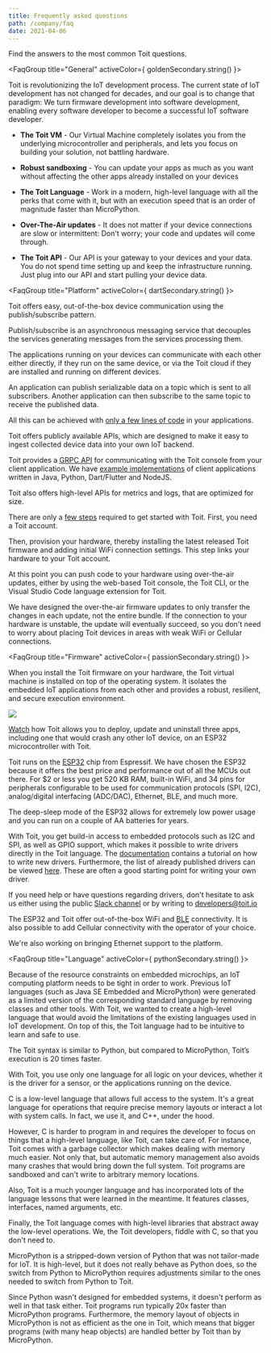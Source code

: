 ```yaml
---
title: Frequently asked questions
path: /company/faq
date: 2021-04-06
---
```



<PageTitle title="Frequently asked questions" subTitle="FAQ" />

<Section paddingTop="small">

<CenteredBlock>

Find the answers to the most common Toit questions.

</CenteredBlock>

<FaqGroup title="General" activeColor={ goldenSecondary.string() }>
<FaqEntry question="Why Toit?">

Toit is revolutionizing the IoT development process. The current state of IoT development has not changed for decades, and our goal
is to change that paradigm: We turn firmware development into software development, enabling every software developer to become a
successful IoT software developer.

</FaqEntry>
<FaqEntry question="How is Toit different from other IoT platforms?">

- **The Toit VM** - Our Virtual Machine completely isolates you from the
  underlying microcontroller and peripherals, and lets you focus on building your
  solution, not battling hardware.

- **Robust sandboxing** - You can update your apps as much as you want without
  affecting the other apps already installed on your devices

- **The Toit Language** - Work in a modern, high-level language with all the
  perks that come with it, but with an execution speed that is an order of
  magnitude faster than MicroPython.

- **Over-The-Air updates** - It does not matter if your device connections are
  slow or intermittent: Don't worry; your code and updates will come through.

- **The Toit API** - Our API is your gateway to your devices and your data. You
  do not spend time setting up and keep the infrastructure running. Just plug into
  our API and start pulling your device data.

</FaqEntry>
</FaqGroup>

<FaqGroup title="Platform" activeColor={ dartSecondary.string() }>
<FaqEntry question="How do my devices communicate with each other using Toit?">

Toit offers easy, out-of-the-box device communication using the publish/subscribe pattern.

Publish/subscribe is an asynchronous messaging service that decouples the services generating messages from the services processing them.

The applications running on your devices can communicate with each other either directly, if they run on the same device, or via the Toit cloud
if they are installed and running on different devices.

An application can publish serializable data on a topic which is sent to all subscribers. Another application can then subscribe to the same
topic to receive the published data.

All this can be achieved with [only a few lines of code](https://docs.toit.io/tutorials/pubsub/pubsubext) in your applications.

</FaqEntry>
<FaqEntry question="How can I get the device data into my own backend?">

Toit offers publicly available APIs, which are designed to make it easy to ingest collected device data into your own IoT backend.

Toit provides a [GRPC API](https://docs.toit.io/apis/api) for communicating with the Toit console from your client application.
We have [example implementations](https://github.com/toitware/api) of client applications written in Java, Python, Dart/Flutter and NodeJS.

Toit also offers high-level APIs for metrics and logs, that are optimized for size.

</FaqEntry>
<FaqEntry question="How fast can I get started using Toit on my hardware?">

There are only a [few steps](https://docs.toit.io/getstarted/quick_start) required to get started with Toit. First, you need a Toit account.

Then, provision your hardware, thereby installing the latest released Toit firmware and adding initial WiFi connection settings.
This step links your hardware to your Toit account.

At this point you can push code to your hardware using over-the-air updates, either by using the web-based Toit console, the Toit CLI, or 
the Visual Studio Code language extension for Toit.

</FaqEntry>
<FaqEntry question="How fast are over-the-air firmware updates of my devices?">

We have designed the over-the-air firmware updates to only transfer the changes in each update, not the entire bundle.
If the connection to your hardware is unstable, the update will eventually succeed, so you don't need to worry about placing Toit devices in areas
with weak WiFi or Cellular connections.

</FaqEntry>
</FaqGroup>

<FaqGroup title="Firmware" activeColor={ passionSecondary.string() }>
<FaqEntry question="Why add a virtual machine to an embedded device?">

When you install the Toit firmware on your hardware, the Toit virtual machine is installed on top of the operating system.
It isolates the embedded IoT applications from each other and provides a robust, resilient, and secure execution environment.

<img class="graphic" src={theStack} />

[Watch](https://www.youtube.com/watch?v=Nh83qoq0nKU) how
Toit allows you to deploy, update and uninstall three apps, including one that
would crash any other IoT device, on an ESP32 microcontroller with Toit.

</FaqEntry>
<FaqEntry question="Which chip models does Toit support?">

Toit runs on the [ESP32](https://www.espressif.com/en/products/socs/esp32) chip
from Espressif. We have chosen the ESP32 because it offers the best price and performance
out of all the MCUs out there. For $2 or less you get 520 KB RAM, built-in WiFi,
and 34 pins for peripherals configurable to be used for communication
protocols (SPI, I2C), analog/digital interfacing (ADC/DAC), Ethernet, BLE, and much
more.

The deep-sleep mode of the ESP32 allows for extremely low power usage and
you can run on a couple of AA batteries for years.

</FaqEntry>
<FaqEntry question="How do I write my own driver in Toit?">

With Toit, you get build-in access to embedded protocols such as I2C and SPI, as well as GPIO support, which makes it possible to write drivers directly in the Toit language.
The [documentation](https://docs.toit.io/hardware/drivers/write/sparkfun_joystick) contains a tutorial on how to write new drivers.
Furthermore, the list of already published drivers can be viewed [here](https://docs.toit.io/hardware/drivers/driverslist). 
These are often a good starting point for writing your own driver.

If you need help or have questions regarding drivers, don't hesitate to ask us either using the public [Slack channel](chat.toit.io)
or by writing to developers@toit.io

</FaqEntry>
<FaqEntry question="Which types of connectivity does Toit offer?">

The ESP32 and Toit offer out-of-the-box WiFi and [BLE](https://docs.toit.io/tutorials/ble/basic) connectivity. It is also possible
to add Cellular connectivity with the operator of your choice. 

We're also working on bringing Ethernet support to the platform.

</FaqEntry>
</FaqGroup>

<FaqGroup title="Language" activeColor={ pythonSecondary.string() }>
<FaqEntry question="Why create a new programming language?">

Because of the resource constraints on embedded microchips, an IoT computing
platform needs to be tight in order to work.
Previous IoT languages (such as Java SE Embedded and MicroPython) were generated
as a limited version of the corresponding standard language by removing classes
and other tools. With Toit, we wanted to create a high-level language that
would avoid the limitations of the existing languages used in IoT development.
On top of this, the Toit language had to be intuitive to learn and safe to use.

The Toit syntax is similar to Python, but compared to MicroPython, Toit’s execution
is 20 times faster.

With Toit, you use only one language for all logic on your devices, whether it
is the driver for a sensor, or the applications running on the device.

</FaqEntry>

<FaqEntry question="Why use Toit over C?">

C is a low-level language that allows full access to the system. It's a great
language for operations that require precise memory layouts or interact a lot
with system calls. In fact, we use it, and C++, under the hood.

However, C is harder to program in and requires the developer to focus on things
that a high-level language, like Toit, can take care of. For instance, Toit
comes with a garbage collector which makes dealing with memory much easier. Not
only that, but automatic memory management also avoids many crashes that would
bring down the full system. Toit programs are sandboxed and can't write to
arbitrary memory locations.

Also, Toit is a much younger language and has incorporated lots of the language
lessons that were learned in the meantime. It features classes, interfaces,
named arguments, etc.

Finally, the Toit language comes with high-level libraries that abstract away
the low-level operations. We, the Toit developers, fiddle with C, so that you
don't need to.

</FaqEntry>

<FaqEntry question="Why use Toit over MicroPython?">

MicroPython is a stripped-down version of Python that was not tailor-made for
IoT. It is high-level, but it does not really behave as Python does, so the
switch from Python to MicroPython requires adjustments similar to the ones
needed to switch from Python to Toit.

Since Python wasn't designed for embedded systems, it doesn't perform as well in
that task either. Toit programs run typically 20x faster than MicroPython
programs. Furthermore, the memory layout of objects in MicroPython is not as
efficient as the one in Toit, which means that bigger programs (with many heap
objects) are handled better by Toit than by MicroPython.

</FaqEntry>

</FaqGroup>
</Section>
